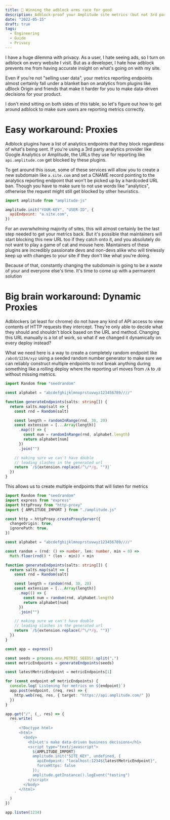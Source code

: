 ```yaml
---
title: 📲 Winning the adblock arms race for good
description: Adblock-proof your Amplitude site metrics (but not 3rd party ads)
date: "2022-05-15"
draft: true
tags:
  - Engineering
  - Guide
  - Privacy
---
```


I have a huge dilemma with privacy. As a user, I hate seeing ads, so I turn on adblock on every website I visit. But as a developer, I hate how adblock prevents me from having accurate insight on what's going on with my site.

Even if you're not "selling user data", your metrics reporting endpoints almost certainly fall under a blanket ban on analytics from plugins like uBlock Origin and friends that make it harder for you to make data-driven decisions for your product.

I don't mind sitting on both sides of this table, so let's figure out how to get around adblock to make sure users are reporting metrics correctly.

# Easy workaround: Proxies

Adblock plugins have a list of analytics endpoints that they block regardless of what's being sent. If you're using a 3rd party analytics provider like Google Analytics or Amplitude, the URLs they use for reporting like `api.amplitude.com` get blocked by these plugins.

To get around this issue, some of these services will allow you to create a new subdomain like `a.site.com` and set a <T>CNAME record</T> pointing to the analytics reporting endpoint that won't be picked up by a hardcoded URL ban. Though you have to make sure to not use words like "analytics", otherwise the request might still get blocked by other heuristics.

```js
import amplitude from "amplitude-js"

amplitude.init("YOUR-KEY", "USER-ID", {
  apiEndpoint: "a.site.com",
})
```

For an _overwhelming_ majority of sites, this will almost certainly be the last step needed to get your metrics back. But it's possible that maintainers will start blocking this new URL too if they catch onto it, and you absolutely do not want to play a game of cat and mouse here. Maintainers of these plugins are incredibly passionate devs and non-devs alike who will tirelessly keep up with changes to your site if they don't like what you're doing.

Because of that, constantly changing the subdomain is going to be a waste of your and everyone else's time. It's time to come up with a permanent solution

# Big brain workaround: Dynamic Proxies

Adblockers (at least for chrome) do not have any kind of API access to view contents of HTTP requests they intercept. They're only able to decide what they should and shouldn't block based on the URL and method. Changing this URL manually is a lot of work, so what if we changed it dynamically on every deploy instead?

What we need here is a way to create a completely random endpoint like `/abcd/1234/xyz` using a seeded random number generator to make sure we can reliably construct multiple endpoints to not break anything during something like a rolling deploy where the reporting url moves from `/A` to `/B` without missing metrics.

```ts
import Random from "seedrandom"

const alphabet = "abcdefghijklmnoprstuvwyz123456789////"

function generateEndpoints(salts: string[]) {
  return salts.map(salt => {
    const rnd = Random(salt)

    const length = randomInRange(rnd, 30, 20)
    const extension = [...Array(length)]
      .map(() => {
        const num = randomInRange(rnd, alphabet.length)
        return alphabet[num]
      })
      .join("")

    // making sure we can't have double
    // leading slashes in the generated url
    return `/${extension.replace(/^\/*/g, "")}`
  })
}
```

This allows us to create multiple endpoints that will listen for metrics

```ts
import Random from "seedrandom"
import express from "express"
import httpProxy from "http-proxy"
import { AMPLITUDE_IMPORT } from "./amplitude.js"

const http = httpProxy.createProxyServer({
  changeOrigin: true,
  ignorePath: true,
})

const alphabet = "abcdefghijklmnoprstuvwyz123456789////"

const random = (rnd: () => number, len: number, min = 0) =>
  Math.floor(rnd() * (len - min)) + min

function generateEndpoints(salts: string[]) {
  return salts.map(salt => {
    const rnd = Random(salt)

    const length = random(rnd, 30, 20)
    const extension = [...Array(length)]
      .map(() => {
        const num = random(rnd, alphabet.length)
        return alphabet[num]
      })
      .join("")

    // making sure we can't have double
    // leading slashes in the generated url
    return `/${extension.replace(/^\/*/g, "")}`
  })
}

const app = express()

const seeds = process.env.METRIC_SEEDS!.split(",")
const metricEndpoints = generateEndpoints(seeds)

const latestMetricEndpoint = metricEndpoints[1]

for (const endpoint of metricEndpoints) {
  console.log(`Listening for metrics on ${endpoint}`)
  app.post(endpoint, (req, res) => {
    http.web(req, res, { target: "https://api.amplitude.com/" })
  })
}

app.get("/", (_, res) => {
  res.write(
    `
      <!Doctype html>
      <html>
        <body>
          <h1>Let's make data-driven business decisions</h1>
          <script type="text/javascript">
            ${AMPLITUDE_IMPORT}
            amplitude.init("SITE_KEY", undefined, {
              apiEndpoint: "localhost:1234${latestMetricEndpoint}",
              forceHttps: false
            });
            amplitude.getInstance().logEvent("testing")
          </script>
        </body>
      </html>
    `
  )
})

app.listen(1234)
```
